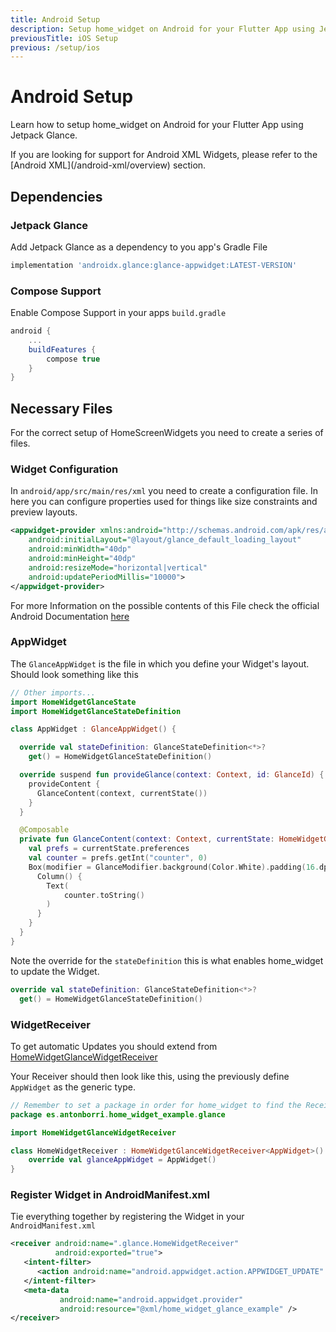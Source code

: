 ```yaml
---
title: Android Setup
description: Setup home_widget on Android for your Flutter App using Jetpack Glance
previousTitle: iOS Setup
previous: /setup/ios
---
```



# Android Setup

Learn how to setup home_widget on Android for your Flutter App using Jetpack Glance.

<Info>
If you are looking for support for Android XML Widgets, please refer to the [Android XML](/android-xml/overview) section.
</Info>

## Dependencies

### Jetpack Glance

Add Jetpack Glance as a dependency to you app's Gradle File
```groovy
implementation 'androidx.glance:glance-appwidget:LATEST-VERSION'
```

### Compose Support
Enable Compose Support in your apps `build.gradle`
```groovy
android {
    ...
    buildFeatures {
        compose true
    }
}
```

## Necessary Files

For the correct setup of HomeScreenWidgets you need to create a series of files.

### Widget Configuration
In `android/app/src/main/res/xml` you need to create a configuration file.
In here you can configure properties used for things like size constraints and preview layouts.
```xml
<appwidget-provider xmlns:android="http://schemas.android.com/apk/res/android"
    android:initialLayout="@layout/glance_default_loading_layout"
    android:minWidth="40dp"
    android:minHeight="40dp"
    android:resizeMode="horizontal|vertical"
    android:updatePeriodMillis="10000">
</appwidget-provider>
```
For more Information on the possible contents of this File check the official Android Documentation [here](https://developer.android.com/develop/ui/views/appwidgets#AppWidgetProviderInfo)

### AppWidget

The `GlanceAppWidget` is the file in which you define your Widget's layout. Should look something like this

```kotlin
// Other imports...
import HomeWidgetGlanceState
import HomeWidgetGlanceStateDefinition

class AppWidget : GlanceAppWidget() {

  override val stateDefinition: GlanceStateDefinition<*>?
    get() = HomeWidgetGlanceStateDefinition()

  override suspend fun provideGlance(context: Context, id: GlanceId) {
    provideContent {
      GlanceContent(context, currentState())
    }
  }

  @Composable
  private fun GlanceContent(context: Context, currentState: HomeWidgetGlanceState) {
    val prefs = currentState.preferences
    val counter = prefs.getInt("counter", 0)
    Box(modifier = GlanceModifier.background(Color.White).padding(16.dp)) {
      Column() {
        Text(
            counter.toString()
        )
      }
    }
  }
}
```

Note the override for the `stateDefinition` this is what enables home_widget to update the Widget.
```kotlin
override val stateDefinition: GlanceStateDefinition<*>?
  get() = HomeWidgetGlanceStateDefinition()
```

### WidgetReceiver

To get automatic Updates you should extend from [HomeWidgetGlanceWidgetReceiver](android/src/main/kotlin/es/antonborri/home_widget/HomeWidgetGlanceWidgetReceiver.kt)

Your Receiver should then look like this, using the previously define `AppWidget` as the generic type.

```kotlin
// Remember to set a package in order for home_widget to find the Receiver
package es.antonborri.home_widget_example.glance

import HomeWidgetGlanceWidgetReceiver

class HomeWidgetReceiver : HomeWidgetGlanceWidgetReceiver<AppWidget>() {
    override val glanceAppWidget = AppWidget()
}
```


### Register Widget in AndroidManifest.xml

Tie everything together by registering the Widget in your `AndroidManifest.xml`
```xml
<receiver android:name=".glance.HomeWidgetReceiver"
          android:exported="true">
   <intent-filter>
      <action android:name="android.appwidget.action.APPWIDGET_UPDATE" />
   </intent-filter>
   <meta-data
           android:name="android.appwidget.provider"
           android:resource="@xml/home_widget_glance_example" />
</receiver>
```
